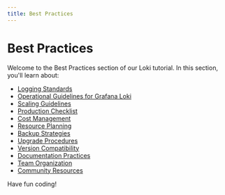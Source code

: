```yaml
---
title: Best Practices
---
```


# Best Practices

Welcome to the Best Practices section of our Loki tutorial. In this section, you'll learn about:

- [Logging Standards](./0-logging-standards.mdx)
- [Operational Guidelines for Grafana Loki](./1-operational-guidelines.mdx)
- [Scaling Guidelines](./2-scaling-guidelines.mdx)
- [Production Checklist](./3-production-checklist.mdx)
- [Cost Management](./4-cost-management.mdx)
- [Resource Planning](./5-resource-planning.mdx)
- [Backup Strategies](./6-backup-strategies.mdx)
- [Upgrade Procedures](./7-upgrade-procedures.mdx)
- [Version Compatibility](./8-version-compatibility.mdx)
- [Documentation Practices](./9-documentation-practices.mdx)
- [Team Organization](./10-team-organization.mdx)
- [Community Resources](./11-community-resources.mdx)

Have fun coding!